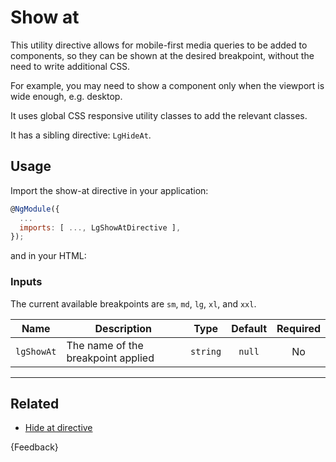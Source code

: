
<Meta title="Helpers/Directives/Show at/Guide" />

# Show at

This utility directive allows for mobile-first media queries to be added to components, so they can be shown at the desired breakpoint, without the need to write additional CSS.

For example, you may need to show a component only when the viewport is wide enough, e.g. desktop.

It uses global CSS responsive utility classes to add the relevant classes.

It has a sibling directive: `LgHideAt`.

## Usage

Import the show-at directive in your application:

```js
@NgModule({
  ...
  imports: [ ..., LgShowAtDirective ],
});
```

and in your HTML:

<Source of={ShowAtStories.ShowAtStory} />

### Inputs

The current available breakpoints are `sm`, `md`, `lg`, `xl`, and `xxl`.

| Name       | Description                        |   Type   | Default | Required |
|------------|------------------------------------|:--------:|:-------:|:--------:|
| `lgShowAt` | The name of the breakpoint applied | `string` | `null`  |    No    |

***

## Related

* [Hide at directive](./?path=/docs/helpers-directives-hide-at-guide--docs)

<Markdown>
  {Feedback}
</Markdown>
